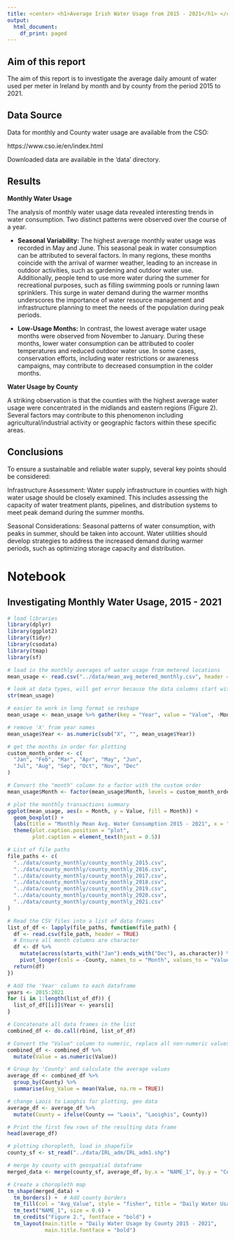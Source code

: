 ```yaml
---
title: <center> <h1>Average Irish Water Usage from 2015 - 2021</h1> </center>
output:
  html_document:
    df_print: paged
---
```


## Aim of this report

The aim of this report is to investigate the average daily amount of water used per meter in Ireland by month and by county from the period 2015 to 2021.

## Data Source

Data for monthly and County water usage are available from the CSO:

https://www.cso.ie/en/index.html

Downloaded data are available in the 'data' directory.

## Results

**Monthly Water Usage**

The analysis of monthly water usage data revealed interesting trends in water consumption. Two distinct patterns were observed over the course of a year.

 - **Seasonal Variability:** The highest average monthly water usage was recorded in May and June. This seasonal peak in water consumption can be attributed to several factors. In many regions, these months coincide with the arrival of warmer weather, leading to an increase in outdoor activities, such as gardening and outdoor water use. Additionally, people tend to use more water during the summer for recreational purposes, such as filling swimming pools or running lawn sprinklers. This surge in water demand during the warmer months underscores the importance of water resource management and infrastructure planning to meet the needs of the population during peak periods.

 - **Low-Usage Months:** In contrast, the lowest average water usage months were observed from November to January. During these months, lower water consumption can be attributed to cooler temperatures and reduced outdoor water use. In some cases, conservation efforts, including water restrictions or awareness campaigns, may contribute to decreased consumption in the colder months.


**Water Usage by County**

A striking observation is that the counties with the highest average water usage were concentrated in the midlands and eastern regions (Figure 2). Several factors may contribute to this phenomenon including agricultural/industrial activity or geographic factors within these specific areas. 


## Conclusions
To ensure a sustainable and reliable water supply, several key points should be considered:

Infrastructure Assessment: Water supply infrastructure in counties with high water usage should be closely examined. This includes assessing the capacity of water treatment plants, pipelines, and distribution systems to meet peak demand during the summer months.

Seasonal Considerations: Seasonal patterns of water consumption, with peaks in summer, should be taken into account. Water utilities should develop strategies to address the increased demand during warmer periods, such as optimizing storage capacity and distribution.


# Notebook

## Investigating Monthly Water Usage, 2015 - 2021

```r
# load libraries
library(dplyr)
library(ggplot2)
library(tidyr)
library(csodata)
library(tmap)
library(sf)

```

```r
# load in the monthly averages of water usage from metered locations
mean_usage <- read.csv("../data/mean_avg_metered_monthly.csv", header = TRUE)

# look at data types, will get error because the data columns start with numeric 2015 etc
str(mean_usage)
```
```r
# easier to work in long format so reshape 
mean_usage <- mean_usage %>% gather(key = "Year", value = "Value", -Month)

# remove 'X' from year names
mean_usage$Year <- as.numeric(sub("X", "", mean_usage$Year))
```

```r
# get the months in order for plotting
custom_month_order <- c(
  "Jan", "Feb", "Mar", "Apr", "May", "Jun", 
  "Jul", "Aug", "Sep", "Oct", "Nov", "Dec"
)

# Convert the "month" column to a factor with the custom order
mean_usage$Month <- factor(mean_usage$Month, levels = custom_month_order)

# plot the monthly transactions summary
ggplot(mean_usage, aes(x = Month, y = Value, fill = Month)) +
  geom_boxplot() +
  labs(title = "Monthly Mean Avg. Water Consumption 2015 - 2021", x = "Month", y = "Daily liters per meter") +  scale_fill_manual(values = rainbow(length(custom_month_order))) + labs(caption = "Figure 1. Monthly Mean Avg. Water Consumption in daily liters per meter 2015 - 2021.") +
  theme(plot.caption.position = "plot",
        plot.caption = element_text(hjust = 0.5))
```


```r
# List of file paths
file_paths <- c(
  "../data/county_monthly/county_monthly_2015.csv",
  "../data/county_monthly/county_monthly_2016.csv",
  "../data/county_monthly/county_monthly_2017.csv",
  "../data/county_monthly/county_monthly_2018.csv",
  "../data/county_monthly/county_monthly_2019.csv",
  "../data/county_monthly/county_monthly_2020.csv",
  "../data/county_monthly/county_monthly_2021.csv"
)

# Read the CSV files into a list of data frames
list_of_df <- lapply(file_paths, function(file_path) {
  df <- read.csv(file_path, header = TRUE)
  # Ensure all month columns are character
  df <- df %>%
    mutate(across(starts_with("Jan"):ends_with("Dec"), as.character)) %>%
    pivot_longer(cols = -County, names_to = "Month", values_to = "Value")
  return(df)
})

# Add the 'Year' column to each dataframe
years <- 2015:2021
for (i in 1:length(list_of_df)) {
  list_of_df[[i]]$Year <- years[i]
}

# Concatenate all data frames in the list
combined_df <- do.call(rbind, list_of_df)

# Convert the "Value" column to numeric, replace all non-numeric values with NA
combined_df <- combined_df %>%
  mutate(Value = as.numeric(Value))

# Group by 'County' and calculate the average values
average_df <- combined_df %>%
  group_by(County) %>%
  summarise(Avg_Value = mean(Value, na.rm = TRUE))

# change Laois to Laoghis for plotting, geo data 
average_df <- average_df %>%
  mutate(County = ifelse(County == "Laois", "Laoighis", County))

# Print the first few rows of the resulting data frame
head(average_df)
```

```r
# plotting choropleth, load in shapefile
county_sf <- st_read("../data/IRL_adm/IRL_adm1.shp")

# merge by county with geospatial dataframe
merged_data <- merge(county_sf, average_df, by.x = "NAME_1", by.y = "County", all.x = TRUE)

```

```r

# Create a choropleth map
tm_shape(merged_data) +
  tm_borders() +  # Add county borders
  tm_fill(col = "Avg_Value", style = "fisher", title = "Daily Water Usage (litres) 2015 - 2021") + tm_legend(outside = TRUE) + 
  tm_text("NAME_1", size = 0.6) +
  tm_credits("Figure 2.", fontface = "bold") +
  tm_layout(main.title = "Daily Water Usage by County 2015 - 2021",
            main.title.fontface = "bold")

```
